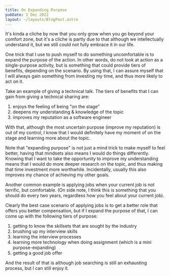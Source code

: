 ```yaml
---
title: On Expanding Purpose
pubDate: 1 Dec 2022
layout: ~/layouts/BlogPost.astro
---
```


It's kinda a cliche by now that you only grow when you go beyond your comfort zone, but it's a cliche is partly due to that although we intellectually understand it, but we still could not fully embrace it in our life.

One trick that I use to push myself to do something uncomfortable is to expand the purpose of the action. In other words, do not look at action as a single-purpose activity, but is something that could provide tiers of benefits, depending on the scenario. By using that, I can assure myself that I will always gain something from investing my time, and thus more likely to act on it.

Take an example of giving a technical talk. The tiers of benefits that I can gain from giving a technical sharing are:

1. enjoys the feeling of being "on the stage"
1. deepens my understanding & knowledge of the topic
1. improves my reputation as a software engineer

With that, although the most uncertain purpose (improve my reputation) is out of my control, I know that I would definitely have my moment of on the stage and learning more about the topic.

Note that "expanding purpose" is not just a mind trick to make myself to feel better, having that mindsets also means I would do things differently. Knowing that I want to take the opportunity to improve my understanding means that I would do more deeper research on the topic, and thus making that time investment more worthwhile. Incidentally, usually this also improves my chance of achieving my other goals.

Another common example is applying jobs when your current job is not terrific, but comfortable. (On side note, I think this is something that you should do every two years, regardless how you feel about your current job).

Clearly the best case scenario of applying jobs is to get a better role that offers you better compensation, but if I expand the purpose of that, I can come up with the following tiers of purpose:

1. getting to know the skillsets that are sought by the industry
1. brushing up my interview skills
1. learning the interview processes
1. learning more technology when doing assignment (which is a mini purpose-expanding)
1. getting a good job offer

And the result of that is although job searching is still an exhausting process, but I can still enjoy it.
